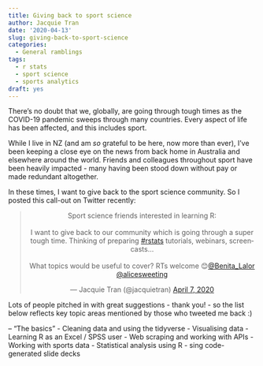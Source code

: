 ```yaml
---
title: Giving back to sport science
author: Jacquie Tran
date: '2020-04-13'
slug: giving-back-to-sport-science
categories:
  - General ramblings
tags:
  - r stats
  - sport science
  - sports analytics
draft: yes
---
```


There's no doubt that we, globally, are going through tough times as the COVID-19 pandemic sweeps through many countries. Every aspect of life has been affected, and this includes sport.

While I live in NZ (and am *so* grateful to be here, now more than ever), I've been keeping a close eye on the news from back home in Australia and elsewhere around the world. Friends and colleagues throughout sport have been heavily impacted - many having been stood down without pay or made redundant altogether.

In these times, I want to give back to the sport science community. So I posted this call-out on Twitter recently:

<center><blockquote class="twitter-tweet"><p lang="en" dir="ltr">Sport science friends interested in learning R:<br><br>I want to give back to our community which is going through a super tough time. Thinking of preparing <a href="https://twitter.com/hashtag/rstats?src=hash&amp;ref_src=twsrc%5Etfw">#rstats</a> tutorials, webinars, screencasts...<br><br>What topics would be useful to cover? RTs welcome 😊<a href="https://twitter.com/Benita_Lalor?ref_src=twsrc%5Etfw">@Benita_Lalor</a> <a href="https://twitter.com/alicesweeting?ref_src=twsrc%5Etfw">@alicesweeting</a></p>&mdash; Jacquie Tran (@jacquietran) <a href="https://twitter.com/jacquietran/status/1247445854610313216?ref_src=twsrc%5Etfw">April 7, 2020</a></blockquote> <script async src="https://platform.twitter.com/widgets.js" charset="utf-8"></script></center>

Lots of people pitched in with great suggestions - thank you! - so the list below reflects key topic areas mentioned by those who tweeted me back :)

-- "The basics"
- Cleaning data and using the tidyverse
- Visualising data
- Learning R as an Excel / SPSS user
- Web scraping and working with APIs
- Working with sports data
- Statistical analysis using R
- sing code-generated slide decks